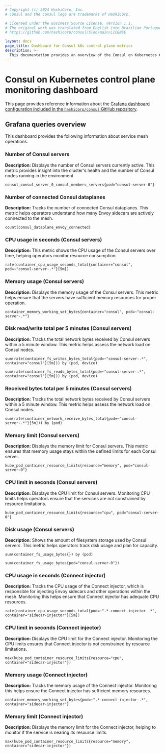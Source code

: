 ```yaml
---
# Copyright (c) 2024 HashiCorp, Inc.
# Consul and the Consul logo are trademarks of HashiCorp.

# Licensed under the Business Source License, Version 1.1.
# The original work was translated from English into Brazilian Portuguese.
# https://github.com/hashicorp/consul/blob/main/LICENSE

layout: docs
page_title: Dashboard for Consul k8s control plane metrics
description: >-
  This documentation provides an overview of the Consul on Kubernetes Grafana Dashboard. Learn about the metrics it displays and the queries that produce the metrics.
---
```


# Consul on Kubernetes control plane monitoring dashboard

This page provides reference information about the [Grafana dashboard configuration included in the `hashicorp/consul` GitHub repository](https://github.com/hashicorp/consul/blob/main/grafana/consul-k8s-control-plane-monitoring.json).

## Grafana queries overview

This dashboard provides the following information about service mesh operations.

### Number of Consul servers

**Description:** Displays the number of Consul servers currently active. This metric provides insight into the cluster's health and the number of Consul nodes running in the environment.

```promql
consul_consul_server_0_consul_members_servers{pod="consul-server-0"}
```

### Number of connected Consul dataplanes

**Description:** Tracks the number of connected Consul dataplanes. This metric helps operators understand how many Envoy sidecars are actively connected to the mesh.

```promql
count(consul_dataplane_envoy_connected)
```

### CPU usage in seconds (Consul servers)

**Description:** This metric shows the CPU usage of the Consul servers over time, helping operators monitor resource consumption.

```promql
rate(container_cpu_usage_seconds_total{container="consul", pod=~"consul-server-.*"}[5m])
```

### Memory usage (Consul servers)

**Description:** Displays the memory usage of the Consul servers. This metric helps ensure that the servers have sufficient memory resources for proper operation.

```promql
container_memory_working_set_bytes{container="consul", pod=~"consul-server-.*"}
```

### Disk read/write total per 5 minutes (Consul servers)

**Description:** Tracks the total network bytes received by Consul servers within a 5 minute window. This metric helps assess the network load on Consul nodes.

```promql
sum(rate(container_fs_writes_bytes_total{pod=~"consul-server-.*", container="consul"}[5m])) by (pod, device)
```

```promql
sum(rate(container_fs_reads_bytes_total{pod=~"consul-server-.*", container="consul"}[5m])) by (pod, device)
```

### Received bytes total per 5 minutes (Consul servers)

**Description:** Tracks the total network bytes received by Consul servers within a 5 minute window. This metric helps assess the network load on Consul nodes.

```promql
sum(rate(container_network_receive_bytes_total{pod=~"consul-server-.*"}[5m])) by (pod)
```

### Memory limit (Consul servers)

**Description:** Displays the memory limit for Consul servers. This metric ensures that memory usage stays within the defined limits for each Consul server.

```promql
kube_pod_container_resource_limits{resource="memory", pod="consul-server-0"}
```

### CPU limit in seconds (Consul servers)

**Description:** Displays the CPU limit for Consul servers. Monitoring CPU limits helps operators ensure that the services are not constrained by resource limitations.

```promql
kube_pod_container_resource_limits{resource="cpu", pod="consul-server-0"}
```

### Disk usage (Consul servers)

**Description:** Shows the amount of filesystem storage used by Consul servers. This metric helps operators track disk usage and plan for capacity.

```promql
sum(container_fs_usage_bytes{}) by (pod)
```

```promql
sum(container_fs_usage_bytes{pod="consul-server-0"})
```

### CPU usage in seconds (Connect injector)

**Description:** Tracks the CPU usage of the Connect injector, which is responsible for injecting Envoy sidecars and other operations within the mesh. Monitoring this helps ensure that Connect injector has adequate CPU resources.

```promql
rate(container_cpu_usage_seconds_total{pod=~".*-connect-injector-.*", container="sidecar-injector"}[5m])
```

### CPU limit in seconds (Connect injector)

**Description:** Displays the CPU limit for the Connect injector. Monitoring the CPU limits ensures that Connect injector is not constrained by resource limitations.

```promql
max(kube_pod_container_resource_limits{resource="cpu", container="sidecar-injector"})
```

### Memory usage (Connect injector)

**Description:** Tracks the memory usage of the Connect injector. Monitoring this helps ensure the Connect injector has sufficient memory resources.

```promql
container_memory_working_set_bytes{pod=~".*-connect-injector-.*", container="sidecar-injector"}
```

### Memory limit (Connect injector)

**Description:** Displays the memory limit for the Connect injector, helping to monitor if the service is nearing its resource limits.

```promql
max(kube_pod_container_resource_limits{resource="memory", container="sidecar-injector"})
```


